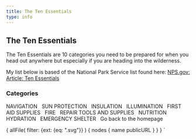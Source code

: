 ```yaml
---
title: The Ten Essentials
type: info
---
```



<SEO title="The Ten Essentials" />

## The Ten Essentials

The Ten Essentials are 10 categories you need to be prepared for when you head out anywhere but especially if you are heading into the wilderness.

My list below is based of the National Park Service list found here: <a href="https://www.nps.gov/articles/10essentials.htm" target="_blank">NPS.gov: Article: Ten Essentials</a>

### Categories

<ListGroup as="ol" numbered>
  <ListGroup.Item as="li">
    NAVIGATION  &nbsp;
    <Icon icons={props.data} name="compass-svgrepo-com" alt="compass" />
    <Icon icons={props.data} name="gps-svgrepo-com" alt="gps" />
    <Icon icons={props.data} name="map-svgrepo-com" alt="map" />
  </ListGroup.Item>
  <ListGroup.Item as="li">
    SUN PROTECTION  &nbsp;
    <Icon icons={props.data} name="sunglasses-svgrepo-com 2" alt="sunglasses" />
    <Icon icons={props.data} name="billed-cap-svgrepo-com" alt="hat" />
  </ListGroup.Item>
  <ListGroup.Item as="li">
    INSULATION  &nbsp;
    <Icon icons={props.data} name="jacket-svgrepo-com" alt="jacket" />
    <Icon icons={props.data} name="winter-hat-svgrepo-com" alt="winter hat" />
    <Icon icons={props.data} name="gloves-svgrepo-com" alt="gloves" />
    <Icon icons={props.data} name="socks-svgrepo-com" alt="socks" />
    <Icon icons={props.data} name="raincoat-svgrepo-com" alt="raincoat" />
  </ListGroup.Item>
  <ListGroup.Item as="li">
    ILLUMINATION  &nbsp;
    <Icon icons={props.data} name="headlight-svgrepo-com" alt="headlamp" />
    <Icon icons={props.data} name="flashlight-svgrepo-com" alt="flashlight" />
  </ListGroup.Item>
  <ListGroup.Item as="li">
    FIRST AID SUPPLIES  &nbsp;
    <Icon icons={props.data} name="first-aid-svgrepo-com" alt="first-aid kit" />
  </ListGroup.Item>
  <ListGroup.Item as="li">
    FIRE  &nbsp;
    <Icon icons={props.data} name="lighter-svgrepo-com" alt="lighter" />
    <Icon icons={props.data} name="matches-match-svgrepo-com" alt="matches" />
  </ListGroup.Item>
  <ListGroup.Item as="li">
    REPAIR TOOLS AND SUPPLIES  &nbsp;
    <Icon icons={props.data} name="swiss-army-knife-svgrepo-com 2" alt="knife" />
    <Icon icons={props.data} name="tape-svgrepo-com" alt="ducttape" />
  </ListGroup.Item>
  <ListGroup.Item as="li">
    NUTRITION  &nbsp;
    <Icon icons={props.data} name="apple-svgrepo-com" alt="apple" />
  </ListGroup.Item>
  <ListGroup.Item as="li">
    HYDRATION  &nbsp;
    <Icon icons={props.data} name="bottle-svgrepo-com" alt="water bottle" />
  </ListGroup.Item>
  <ListGroup.Item as="li">
    EMERGENCY SHELTER  &nbsp;
    <Icon icons={props.data} name="sleeping-bag-svgrepo-com" alt="sleeping bag" />
  </ListGroup.Item>
</ListGroup>


<Link to="/">Go back to the homepage</Link>

  {
    allFile(
      filter: {ext: {eq: ".svg"}}
    ) {
      nodes {
        name
        publicURL
      }
    }
  }
`
